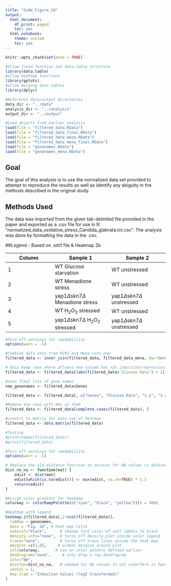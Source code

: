 ```yaml
---
title: "Code_Figure_2d"
output:
  html_document:
    df_print: paged
    toc: yes
  html_notebook:
    theme: united
    toc: yes
---
```


```r
knitr::opts_chunk$set(echo = TRUE)

#allow fread function and data.table structure
library(data.table)
#allow heatmap functions
library(gplots)
#allow merging data tables
library(dplyr)

#Reference data/output directories
data_dir <- "../data"
analysis_dir <- "../analysis"
output_dir <- "../output"

#Load objects from earlier analysis
load(file = "filtered_data.RData")
load(file = "filtered_data_final.RData")
load(file = "filtered_data_mena.RData")
load(file = "filtered_data_mena_final.RData")
load(file = "genenames.RData")
load(file = "genenames_mena.RData")

```

## Goal

The goal of this analysis is to use the normalized data set provided to attempt to reproduce the results as well as identify any abiguity in the methods described in the original study.

## Methods Used

The data was imported from the given tab-delmited file provided in the paper and exported as a .csv file for use in R: "normalized_data_oxidative_stress_Candida_glabrata.txt.csv". The analysis was done by formatting the data in the .csv. 

##Legend - Based on .sdrf file & Heatmap 2b

| Column | Sample 1 | Sample 2 |
| --------- | ----------- | ----------- |
| 1  | WT Glucose starvation | WT unstressed |
| 2  | WT Menadione stress | WT unstressed |
| 3  | yap1$\Delta$skn7$\Delta$ Menadione stress | yap1$\Delta$skn7$\Delta$ unstressed |
| 4  | WT H~2~O~2~ stressed | WT unstressed |
| 5  | yap1$\Delta$skn7$\Delta$ H~2~O~2~ stressed | yap1$\Delta$skn7$\Delta$ unstressed |



```r
#Turn off warnings for readablility
options(warn = -1)

#Combine data sets from H2O2 and Mena into one
filtered_data <- inner_join(filtered_data, filtered_data_mena, by="Genes")

# Only keep rows where atleast one column has >2x induction/repression, 1 is used here since data was log-base 2 transformed, also account for CV<1 to remove highly variant genes
filtered_data <- filtered_data[(abs(filtered_data$`Glucose Data`) > 2) & ((abs(filtered_data$`1.x`) > 2 & abs(filtered_data$`1 CV.x`) < 1) | (abs(filtered_data$`1.x`) > 2 & abs(filtered_data$`1 CV.x`) < 1)),] 

#save final list of gene names
new_genenames <- filtered_data$Genes

filtered_data <- filtered_data[, c("Genes", "Glucose Data", "1.y", "2.y", "1.x", "4")]

#Remove any rows with NAs in them
filtered_data <- filtered_data[complete.cases(filtered_data), ]

#convert to matrix for easy use of heatmap
filtered_data <- data.matrix(filtered_data)

#Testing
#print(names(filtered_data))
#print(filtered_data)

```


```r
#Turn off warnings for readablility
options(warn = -1)

# Replace the old distance function to account for NA values in dataset
dist_no_na <- function(mat) {
    edist <- dist(mat)
    edist[which(is.na(edist))] <- max(edist, na.rm=TRUE) * 1.1 
    return(edist)
}

#Assign color gradient for heatmap
colorway <- colorRampPalette(c("cyan", "black", "yellow"))(n = 500)

#Heatmap with legend
heatmap.2(filtered_data[,2:ncol(filtered_data)],
  labRow = genenames,
  main = "Fig. 2d", # heat map title
  notecol="black",      # change font color of cell labels to black
  density.info="none",  # turns off density plot inside color legend
  trace="none",         # turns off trace lines inside the heat map
  margins =c(1,8),     # widens margins around plot
  col=colorway,       # use on color palette defined earlier
  dendrogram="none",     # only draw a row dendrogram
  Colv="NA",
  distfun=dist_no_na,   # needed for NA values to not interfere in heatmap
  cexCol = 1,
  key.xlab = "Induction Values (log2 transformed)"
)


```
